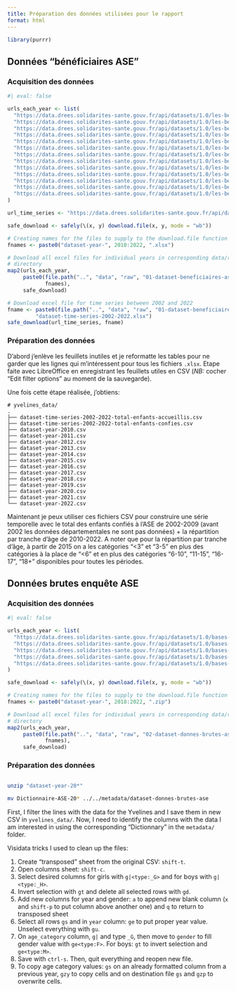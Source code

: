 ```yaml
---
title: Préparation des données utilisées pour le rapport
format: html
---
```


```r

library(purrr)

```

## Données "bénéficiaires ASE"

### Acquisition des données

```r
#| eval: false

urls_each_year <- list(
  "https://data.drees.solidarites-sante.gouv.fr/api/datasets/1.0/les-beneficiaires-de-l-aide-sociale-a-l-enfance/attachments/les_beneficiaires_de_l_aide_sociale_a_l_enfance_en_2010_xlsx/",
  "https://data.drees.solidarites-sante.gouv.fr/api/datasets/1.0/les-beneficiaires-de-l-aide-sociale-a-l-enfance/attachments/les_beneficiaires_de_l_aide_sociale_a_l_enfance_en_2011_xlsx/",
  "https://data.drees.solidarites-sante.gouv.fr/api/datasets/1.0/les-beneficiaires-de-l-aide-sociale-a-l-enfance/attachments/les_beneficiaires_de_l_aide_sociale_a_l_enfance_en_2012_xlsx/",
  "https://data.drees.solidarites-sante.gouv.fr/api/datasets/1.0/les-beneficiaires-de-l-aide-sociale-a-l-enfance/attachments/les_beneficiaires_de_l_aide_sociale_a_l_enfance_en_2013_xlsx/",
  "https://data.drees.solidarites-sante.gouv.fr/api/datasets/1.0/les-beneficiaires-de-l-aide-sociale-a-l-enfance/attachments/les_beneficiaires_de_l_aide_sociale_a_l_enfance_en_2014_xlsx/",
  "https://data.drees.solidarites-sante.gouv.fr/api/datasets/1.0/les-beneficiaires-de-l-aide-sociale-a-l-enfance/attachments/les_beneficiaires_de_l_aide_sociale_a_l_enfance_en_2015_xlsx/",
  "https://data.drees.solidarites-sante.gouv.fr/api/datasets/1.0/les-beneficiaires-de-l-aide-sociale-a-l-enfance/attachments/les_beneficiaires_de_l_aide_sociale_a_l_enfance_en_2016_xlsx/",
  "https://data.drees.solidarites-sante.gouv.fr/api/datasets/1.0/les-beneficiaires-de-l-aide-sociale-a-l-enfance/attachments/les_beneficiaires_de_l_aide_sociale_a_l_enfance_en_2017_xlsx/",
  "https://data.drees.solidarites-sante.gouv.fr/api/datasets/1.0/les-beneficiaires-de-l-aide-sociale-a-l-enfance/attachments/les_beneficiaires_de_l_aide_sociale_a_l_enfance_en_2018_xlsx/",
  "https://data.drees.solidarites-sante.gouv.fr/api/datasets/1.0/les-beneficiaires-de-l-aide-sociale-a-l-enfance/attachments/les_beneficiaires_de_l_aide_sociale_a_l_enfance_en_2019_xlsx/",
  "https://data.drees.solidarites-sante.gouv.fr/api/datasets/1.0/les-beneficiaires-de-l-aide-sociale-a-l-enfance/attachments/les_beneficiaires_de_l_aide_sociale_a_l_enfance_en_2020_xlsx/",
  "https://data.drees.solidarites-sante.gouv.fr/api/datasets/1.0/les-beneficiaires-de-l-aide-sociale-a-l-enfance/attachments/les_beneficiaires_de_l_aide_sociale_a_l_enfance_en_2021_xlsx/",
  "https://data.drees.solidarites-sante.gouv.fr/api/datasets/1.0/les-beneficiaires-de-l-aide-sociale-a-l-enfance/attachments/les_beneficiaires_de_l_aide_sociale_a_l_enfance_en_2022_xlsx/"
)

url_time_series <- "https://data.drees.solidarites-sante.gouv.fr/api/datasets/1.0/les-beneficiaires-de-l-aide-sociale-a-l-enfance/attachments/les_beneficiaires_de_l_aide_sociale_a_l_enfance_series_longues_2002_2022_xlsx/"

safe_download <- safely(\(x, y) download.file(x, y, mode = "wb"))

# Creating names for the files to supply to the download.file function
fnames <- paste0("dataset-year-", 2010:2022, ".xlsx")

# Download all excel files for individual years in corresponding data/raw
# directory
map2(urls_each_year,
     paste0(file.path("..", "data", "raw", "01-dataset-beneficiaires-ase", ""),
            fnames),
     safe_download)

# Download excel file for time series between 2002 and 2022
fname <- paste0(file.path("..", "data", "raw", "01-dataset-beneficiaires-ase", ""),
         "dataset-time-series-2002-2022.xlsx")
safe_download(url_time_series, fname)

```

### Préparation des données

D'abord j'enlève les feuillets inutiles et je reformatte les tables pour ne
garder que les lignes qui m'intéressent pour tous les fichiers `.xlsx`.
Etape faite avec LibreOffice en enregistrant les feuillets
utiles en CSV (*NB:* cocher "Edit filter options" au moment de la sauvegarde).

Une fois cette étape réalisée, j'obtiens:

```
# yvelines_data/
.
├── dataset-time-series-2002-2022-total-enfants-accueillis.csv
├── dataset-time-series-2002-2022-total-enfants-confies.csv
├── dataset-year-2010.csv
├── dataset-year-2011.csv
├── dataset-year-2012.csv
├── dataset-year-2013.csv
├── dataset-year-2014.csv
├── dataset-year-2015.csv
├── dataset-year-2016.csv
├── dataset-year-2017.csv
├── dataset-year-2018.csv
├── dataset-year-2019.csv
├── dataset-year-2020.csv
├── dataset-year-2021.csv
└── dataset-year-2022.csv
```

Maintenant je peux utiliser ces fichiers CSV pour construire une série
temporelle avec le total des enfants confiés à l'ASE de 2002-2009 (avant 2002 les données départementales ne sont pas données) + la
répartition par tranche d'âge de 2010-2022. A noter que pour la répartition par
tranche d'âge, à partir de 2015 on a les catégories "<3" et "3-5" en plus des
catégories à la place de "<6" et en plus des catégories "6-10", "11-15",
"16-17", "18+" disponibles pour toutes les périodes.

## Données brutes enquête ASE

### Acquisition des données

```r
#| eval: false

urls_each_year <- list(
  "https://data.drees.solidarites-sante.gouv.fr/api/datasets/1.0/bases-de-donnees-brutes-de-l-enquete-aide-sociale-volet-aide-sociale-a-l-enfance/attachments/ase_brut_2018_zip/",
  "https://data.drees.solidarites-sante.gouv.fr/api/datasets/1.0/bases-de-donnees-brutes-de-l-enquete-aide-sociale-volet-aide-sociale-a-l-enfance/attachments/ase_brut_2019_zip/",
  "https://data.drees.solidarites-sante.gouv.fr/api/datasets/1.0/bases-de-donnees-brutes-de-l-enquete-aide-sociale-volet-aide-sociale-a-l-enfance/attachments/ase_brut_2020_zip/",
  "https://data.drees.solidarites-sante.gouv.fr/api/datasets/1.0/bases-de-donnees-brutes-de-l-enquete-aide-sociale-volet-aide-sociale-a-l-enfance/attachments/ase_brut_2021_zip/",
  "https://data.drees.solidarites-sante.gouv.fr/api/datasets/1.0/bases-de-donnees-brutes-de-l-enquete-aide-sociale-volet-aide-sociale-a-l-enfance/attachments/ase_brut_2022_zip/"
)

safe_download <- safely(\(x, y) download.file(x, y, mode = "wb"))

# Creating names for the files to supply to the download.file function
fnames <- paste0("dataset-year-", 2018:2022, ".zip")

# Download all excel files for individual years in corresponding data/raw
# directory
map2(urls_each_year,
     paste0(file.path("..", "data", "raw", "02-dataset-donnes-brutes-ase", ""),
            fnames),
     safe_download)

```

### Préparation des données

```bash

unzip "dataset-year-20*"

mv Dictionnaire-ASE-20* ../../metadata/dataset-donnes-brutes-ase

```

First, I filter the lines with the data for the Yvelines and I save them in new
CSV in `yvelines_data/`.
Now, I need to identify the columns with the data I am interested in using the
corresponding "Dictionnary" in the `metadata/` folder.

Visidata tricks I used to clean up the files:

1. Create "transposed" sheet from the original CSV: `shift-t`.
2. Open columns sheet: `shift-c`.
3. Select desired columns for girls with `g|<type:_G>` and for boys with
   `g|<type:_H>`.
4. Invert selection with `gt` and delete all selected rows with `gd`.
5. Add new columns for year and gender: `a` to append new blank column
   (`x` and `shift-p` to put column above another one) and `q` to return to
   transposed sheet
6. Select all rows `gs` and in `year` column: `ge` to put proper year value.
   Unselect everything with `gu`.
7. On `age_category` column, `g|` and type `_G`, then move to `gender` to fill
   gender value with `ge<type:F>`. For boys: `gt` to invert selection and
   `ge<type:M>`.
8. Save with `ctrl-s`. Then, quit everything and reopen new file.
9. To copy age category values: `gs` on an already formatted column from a
   previous year, `gzy` to copy cells and on destination file `gs` and `gzp` to
   overwrite cells.
